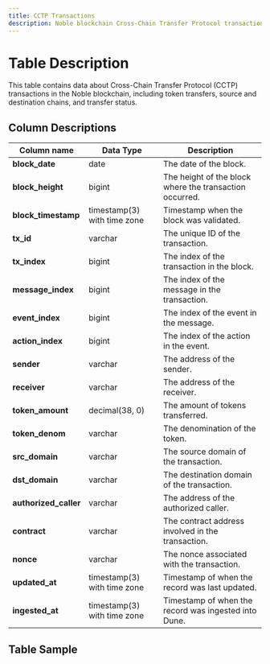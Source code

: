 ```yaml
---
title: CCTP Transactions
description: Noble blockchain Cross-Chain Transfer Protocol transactions data
---
```


# Table Description

This table contains data about Cross-Chain Transfer Protocol (CCTP) transactions in the Noble blockchain, including token transfers, source and destination chains, and transfer status.

## Column Descriptions

| Column name       | Data Type | Description                                                   |
| ---------------- | --------- | ------------------------------------------------------------- |
| **block_date**       | date      | The date of the block.                                         |
| **block_height**     | bigint    | The height of the block where the transaction occurred.        |
| **block_timestamp**  | timestamp(3) with time zone | Timestamp when the block was validated.                        |
| **tx_id**            | varchar   | The unique ID of the transaction.                              |
| **tx_index**         | bigint    | The index of the transaction in the block.                     |
| **message_index**    | bigint    | The index of the message in the transaction.                   |
| **event_index**      | bigint    | The index of the event in the message.                         |
| **action_index**     | bigint    | The index of the action in the event.                          |
| **sender**           | varchar   | The address of the sender.                                     |
| **receiver**         | varchar   | The address of the receiver.                                   |
| **token_amount**     | decimal(38, 0) | The amount of tokens transferred.                              |
| **token_denom**      | varchar   | The denomination of the token.                                 |
| **src_domain**       | varchar   | The source domain of the transaction.                          |
| **dst_domain**       | varchar   | The destination domain of the transaction.                     |
| **authorized_caller** | varchar   | The address of the authorized caller.                         |
| **contract**         | varchar   | The contract address involved in the transaction.              |
| **nonce**            | varchar   | The nonce associated with the transaction.                     |
| **updated_at**       | timestamp(3) with time zone | Timestamp of when the record was last updated.                 |
| **ingested_at**      | timestamp(3) with time zone | Timestamp of when the record was ingested into Dune.           |

## Table Sample


<TableSample tableSchema="noble" tableName="cctp_transactions" /> 